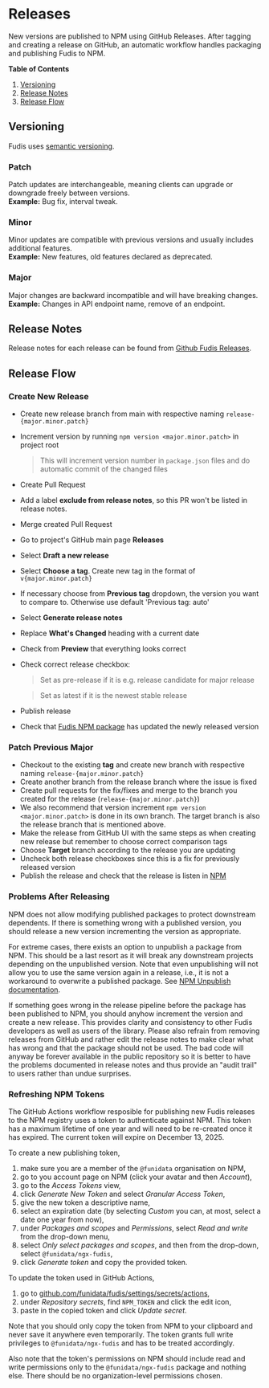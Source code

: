 
<Meta title="Documentation/Development/Tooling/Releases" />

# Releases

New versions are published to NPM using GitHub Releases. After tagging and creating a release on GitHub, an automatic workflow handles packaging and publishing Fudis to NPM.

**Table of Contents**

1. [Versioning](#versioning)
2. [Release Notes](#release-notes)
3. [Release Flow](#release-flow)

## Versioning

Fudis uses [semantic versioning](https://semver.org/).

### Patch

Patch updates are interchangeable, meaning clients can upgrade or downgrade freely between versions.\
**Example:** Bug fix, interval tweak.

### Minor

Minor updates are compatible with previous versions and usually includes additional features.\
**Example:** New features, old features declared as deprecated.

### Major

Major changes are backward incompatible and will have breaking changes.\
**Example:** Changes in API endpoint name, remove of an endpoint.

## Release Notes

Release notes for each release can be found from [Github Fudis Releases](https://github.com/funidata/fudis/releases).

## Release Flow

### Create New Release

- Create new release branch from main with respective naming `release-{major.minor.patch}`
- Increment version by running `npm version <major.minor.patch>` in project root
  > This will increment version number in `package.json` files and do automatic commit of the changed files
- Create Pull Request
- Add a label **exclude from release notes**, so this PR won't be listed in release notes.
- Merge created Pull Request
- Go to project's GitHub main page **Releases**
- Select **Draft a new release**
- Select **Choose a tag**. Create new tag in the format of `v{major.minor.patch}`
- If necessary choose from **Previous tag** dropdown, the version you want to compare to. Otherwise use default 'Previous tag: auto'
- Select **Generate release notes**
- Replace **What's Changed** heading with a current date
- Check from **Preview** that everything looks correct
- Check correct release checkbox:

  > Set as pre-release if it is e.g. release candidate for major release

  > Set as latest if it is the newest stable release

- Publish release
- Check that [Fudis NPM package](https://www.npmjs.com/package/@funidata/ngx-fudis) has updated the newly released version

### Patch Previous Major

- Checkout to the existing **tag** and create new branch with respective naming `release-{major.minor.patch}`
- Create another branch from the release branch where the issue is fixed
- Create pull requests for the fix/fixes and merge to the branch you created for the release (`release-{major.minor.patch}`)
- We also recommend that version increment `npm version <major.minor.patch>` is done in its own branch. The target branch is also the release branch that is mentioned above.
- Make the release from GitHub UI with the same steps as when creating new release but remember to choose correct comparison tags
- Choose **Target** branch according to the release you are updating
- Uncheck both release checkboxes since this is a fix for previously released version
- Publish the release and check that the release is listen in [NPM](https://www.npmjs.com/package/@funidata/ngx-fudis)

### Problems After Releasing

NPM does not allow modifying published packages to protect downstream dependents. If there is something wrong with a published version, you should release a new version incrementing the version as appropriate.

For extreme cases, there exists an option to unpublish a package from NPM. This should be a last resort as it will break any downstream projects depending on the unpublished version. Note that even unpublishing will not allow you to use the same version again in a release, i.e., it is not a workaround to overwrite a published package. See [NPM Unpublish documentation](https://docs.npmjs.com/policies/unpublish).

If something goes wrong in the release pipeline before the package has been published to NPM, you should anyhow increment the version and create a new release. This provides clarity and consistency to other Fudis developers as well as users of the library. Please also refrain from removing releases from GitHub and rather edit the release notes to make clear what has wrong and that the package should not be used. The bad code will anyway be forever available in the public repository so it is better to have the problems documented in release notes and thus provide an "audit trail" to users rather than undue surprises.

### Refreshing NPM Tokens

The GitHub Actions workflow resposible for publishing new Fudis releases to the NPM registry uses a token to authenticate against NPM. This token has a maximum lifetime of one year and will need to be re-created once it has expired. The current token will expire on December 13, 2025.

To create a new publishing token,

1. make sure you are a member of the `@funidata` organisation on NPM,
2. go to you account page on NPM (click your avatar and then _Account_),
3. go to the _Access Tokens_ view,
4. click _Generate New Token_ and select _Granular Access Token_,
5. give the new token a descriptive name,
6. select an expiration date (by selecting _Custom_ you can, at most, select a date one year from now),
7. under _Packages and scopes_ and _Permissions_, select _Read and write_ from the drop-down menu,
8. select _Only select packages and scopes_, and then from the drop-down, select `@funidata/ngx-fudis`,
9. click _Generate token_ and copy the provided token.

To update the token used in GitHub Actions,

1. go to [github.com/funidata/fudis/settings/secrets/actions](https://github.com/funidata/fudis/settings/secrets/actions),
2. under _Repository secrets_, find `NPM_TOKEN` and click the edit icon,
3. paste in the copied token and click _Update secret_.

Note that you should only copy the token from NPM to your clipboard and never save it anywhere even temporarily. The token grants full write privileges to `@funidata/ngx-fudis` and has to be treated accordingly.

Also note that the token's permissions on NPM should include read and write permissions only to the `@funidata/ngx-fudis` package and nothing else. There should be no organization-level permissions chosen.
